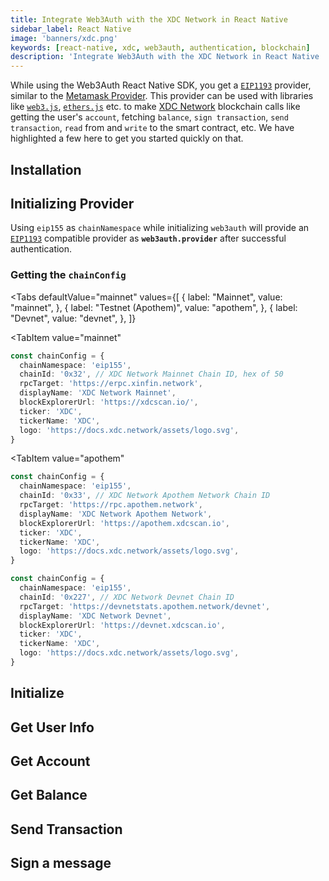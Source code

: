 ```yaml
---
title: Integrate Web3Auth with the XDC Network in React Native
sidebar_label: React Native
image: 'banners/xdc.png'
keywords: [react-native, xdc, web3auth, authentication, blockchain]
description: 'Integrate Web3Auth with the XDC Network in React Native | Documentation - Web3Auth'
---
```



<SEO
  title="Integrate Web3Auth with the XDC Network in React Native"
  description="Integrate Web3Auth with the XDC Network in React Native | Documentation - Web3Auth"
  image="https://web3auth.io/docs/banners/xdc.png"
  slug="/embedded-wallets/connect-blockchain/evm/xdc/react-native"
/>

While using the Web3Auth React Native SDK, you get a [`EIP1193`](https://eips.ethereum.org/EIPS/eip-1193) provider, similar to the [Metamask Provider](https://docs.metamask.io/guide/ethereum-provider.html). This provider can be used with libraries like [`web3.js`](https://web3js.readthedocs.io/en/v1.2.8/getting-started.html), [`ethers.js`](https://docs.ethers.io/v5/getting-started/) etc. to make [XDC Network](https://xinfin.org) blockchain calls like getting the user's `account`, fetching `balance`, `sign transaction`, `send transaction`, `read` from and `write` to the smart contract, etc. We have highlighted a few here to get you started quickly on that.

## Installation

<InstallationSnippet />

## Initializing Provider

Using `eip155` as `chainNamespace` while initializing `web3auth` will provide an [`EIP1193`](https://eips.ethereum.org/EIPS/eip-1193) compatible provider as **`web3auth.provider`** after successful authentication.

### Getting the `chainConfig`

<Tabs
 defaultValue="mainnet"
  values={[
    { label: "Mainnet", value: "mainnet", },
    { label: "Testnet (Apothem)", value: "apothem", },
    { label: "Devnet", value: "devnet", },
  ]}
>
<TabItem
  value="mainnet"
>

```typescript
const chainConfig = {
  chainNamespace: 'eip155',
  chainId: '0x32', // XDC Network Mainnet Chain ID, hex of 50
  rpcTarget: 'https://erpc.xinfin.network',
  displayName: 'XDC Network Mainnet',
  blockExplorerUrl: 'https://xdcscan.io/',
  ticker: 'XDC',
  tickerName: 'XDC',
  logo: 'https://docs.xdc.network/assets/logo.svg',
}
```

</TabItem>

<TabItem
  value="apothem"
>

```typescript
const chainConfig = {
  chainNamespace: 'eip155',
  chainId: '0x33', // XDC Network Apothem Network Chain ID
  rpcTarget: 'https://rpc.apothem.network',
  displayName: 'XDC Network Apothem Network',
  blockExplorerUrl: 'https://apothem.xdcscan.io',
  ticker: 'XDC',
  tickerName: 'XDC',
  logo: 'https://docs.xdc.network/assets/logo.svg',
}
```

</TabItem>

<TabItem value="devnet" label="Devnet">

```typescript
const chainConfig = {
  chainNamespace: 'eip155',
  chainId: '0x227', // XDC Network Devnet Chain ID
  rpcTarget: 'https://devnetstats.apothem.network/devnet',
  displayName: 'XDC Network Devnet',
  blockExplorerUrl: 'https://devnet.xdcscan.io',
  ticker: 'XDC',
  tickerName: 'XDC',
  logo: 'https://docs.xdc.network/assets/logo.svg',
}
```

</TabItem>
</Tabs>

## Initialize

<InitialisationSnippet />

## Get User Info

<UserInfoSnippet />

## Get Account

<GetAccountSnippet />

## Get Balance

<GetBalanceSnippet />

## Send Transaction

<SendTransactionSnippet />

## Sign a message

<SignMessageSnippet />

